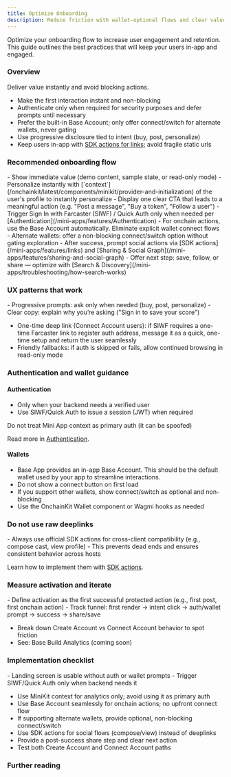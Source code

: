 ```yaml
---
title: Optimize Onboarding
description: Reduce friction with wallet‑optional flows and clear value moments
---
```


Optimize your onboarding flow to increase user engagement and retention. This guide outlines the best practices that will keep your users in-app and engaged.

### Overview

Deliver value instantly and avoid blocking actions.

- Make the first interaction instant and non-blocking
- Authenticate only when required for security purposes and defer prompts until necessary
- Prefer the built-in Base Account; only offer connect/switch for alternate wallets, never gating
- Use progressive disclosure tied to intent (buy, post, personalize)
- Keep users in-app with [SDK actions for links](/mini-apps/features/links); avoid fragile static urls

### Recommended onboarding flow

<Steps>
<Step title="First render">
- Show immediate value (demo content, sample state, or read-only mode)
- Personalize instantly with [`context`](/onchainkit/latest/components/minikit/provider-and-initialization) of the user's profile to instantly personalize
- Display one clear CTA that leads to a meaningful action (e.g. "Post a message", "Buy a token", "Follow a user")
</Step>

<Step title="User initiates a protected action">
- Trigger Sign In with Farcaster (SIWF) / Quick Auth only when needed per [Authentication](/mini-apps/features/Authentication)
- For onchain actions, use the Base Account automatically. Eliminate explicit wallet connect flows
- Alternate wallets: offer a non-blocking connect/switch option without gating exploration
</Step>

<Step title="Celebrate and amplify">
- After success, prompt social actions via [SDK actions](/mini-apps/features/links) and [Sharing & Social Graph](/mini-apps/features/sharing-and-social-graph)
- Offer next step: save, follow, or share — optimize with [Search & Discovery](/mini-apps/troubleshooting/how-search-works)
</Step>
</Steps>

### UX patterns that work

<Tip>
- Progressive prompts: ask only when needed (buy, post, personalize)
- Clear copy: explain why you’re asking ("Sign in to save your score")
</Tip>

- One-time deep link (Connect Account users): if SIWF requires a one-time Farcaster link to register auth address, message it as a quick, one-time setup and return the user seamlessly
- Friendly fallbacks: if auth is skipped or fails, allow continued browsing in read-only mode

### Authentication and wallet guidance

#### Authentication

- Only when your backend needs a verified user
- Use SIWF/Quick Auth to issue a session (JWT) when required

<Warning>
Do not treat Mini App context as primary auth (it can be spoofed)
</Warning>

Read more in [Authentication](/mini-apps/features/Authentication).

#### Wallets
- Base App provides an in-app Base Account. This should be the default wallet used by your app to streamline interactions.
- Do not show a connect button on first load
- If you support other wallets, show connect/switch as optional and non-blocking
- Use the OnchainKit Wallet component or Wagmi hooks as needed

### Do not use raw deeplinks

<Warning>
- Always use official SDK actions for cross-client compatibility (e.g., compose cast, view profile)
- This prevents dead ends and ensures consistent behavior across hosts
</Warning>

Learn how to implement them with [SDK actions](/mini-apps/features/links).

### Measure activation and iterate

<Info>
- Define activation as the first successful protected action (e.g., first post, first onchain action)
- Track funnel: first render → intent click → auth/wallet prompt → success → share/save
</Info>

- Break down Create Account vs Connect Account behavior to spot friction
- See: Base Build Analytics (coming soon)

### Implementation checklist

<Check>
- Landing screen is usable without auth or wallet prompts
- Trigger SIWF/Quick Auth only when backend needs it
</Check>

- Use MiniKit context for analytics only; avoid using it as primary auth
- Use Base Account seamlessly for onchain actions; no upfront connect flow
- If supporting alternate wallets, provide optional, non-blocking connect/switch
- Use SDK actions for social flows (compose/view) instead of deeplinks
- Provide a post-success share step and clear next action
- Test both Create Account and Connect Account paths

### Further reading

<CardGroup cols={3}>
  <Card title="Authentication" icon="key" href="/mini-apps/features/Authentication" />
  <Card title="Links & SDK Actions" icon="link" href="/mini-apps/features/links" />
  <Card title="Search & Discovery" icon="magnifying-glass" href="/mini-apps/technical-guides/search-discovery" />
</CardGroup>

<CardGroup cols={3}>
  <Card title="Sharing & Social Graph" icon="share" href="/mini-apps/features/sharing-and-social-graph" />
  <Card title="Provider & Initialization" icon="cog" href="/onchainkit/latest/components/minikit/provider-and-initialization" />
  <Card title="useAuthenticate" icon="book-open" href="/onchainkit/latest/components/minikit/hooks/useAuthenticate" />
</CardGroup>



